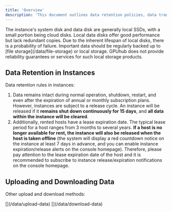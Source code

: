 ```yaml
---
title: 'Overview'
description: 'This document outlines data retention policies, data transfer methods, and public dataset usage for GPUhub instances.'
---
```


<Warning>
The instance's system disk and data disk are generally local SSDs, with a small portion being cloud disks. 
Local data disks offer good performance but lack redundant copies. Due to the inherent lifespan of local disks, there is a probability of failure. 
Important data should be regularly backed up to [file storage](/data/file-storage) or local storage. 
GPUhub does not provide reliability guarantees or services for such local storage products.
</Warning>

## Data Retention in Instances

Data retention rules in instances:

1. Data remains intact during normal operation, shutdown, restart, and even after the expiration of annual or monthly subscription plans. However, instances are subject to a release cycle. An instance will be released if it **remains shut down continuously for 15 days**, and **all data within the instance will be cleared**.
2. Additionally, rented hosts have a lease expiration date. The typical lease period for a host ranges from 3 months to several years. **If a host is no longer available for rent, the instance will also be released when the host is taken offline** (the system will display a red countdown notice on the instance at least 7 days in advance, and you can enable instance expiration/release alerts on the console homepage). Therefore, please pay attention to the lease expiration date of the host and it is recommended to subscribe to instance release/expiration notifications on the console homepage.

## Uploading and Downloading Data

Other upload and download methods:

<CardGroup cols={2}>
  <Card horizontal title="Upload Data" icon="cloud-arrow-up" href="/data/upload-data">
    [](/data/upload-data)
  </Card>
  <Card horizontal title="Download Data" icon="cloud-arrow-down" href="/data/download-data">
    [](/data/download-data)
  </Card>
</CardGroup>